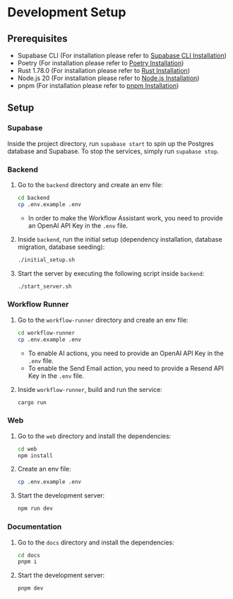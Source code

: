 # Development Setup

## Prerequisites

-   Supabase CLI (For installation please refer to [Supabase CLI Installation](https://supabase.com/docs/guides/cli/getting-started#installing-the-supabase-cli))
-   Poetry (For installation please refer to [Poetry Installation](https://python-poetry.org/docs/#installation))
-   Rust 1.78.0 (For installation please refer to [Rust Installation](https://www.rust-lang.org/tools/install))
-   Node.js 20 (For installation please refer to [Node.js Installation](https://nodejs.org/en/download/))
-   pnpm (For installation please refer to [pnpm Installation](https://pnpm.io/installation))

## Setup

### Supabase

Inside the project directory, run `supabase start` to spin up the Postgres database and Supabase. To stop the services, simply run `supabase stop`.

### Backend

1. Go to the `backend` directory and create an env file:

    ```bash
    cd backend
    cp .env.example .env
    ```

    - In order to make the Workflow Assistant work, you need to provide an OpenAI API Key in the `.env` file.

2. Inside `backend`, run the initial setup (dependency installation, database migration, database seeding):

    ```bash
    ./initial_setup.sh
    ```

3. Start the server by executing the following script inside `backend`:

    ```bash
    ./start_server.sh
    ```


### Workflow Runner

1. Go to the `workflow-runner` directory and create an env file:

    ```bash
    cd workflow-runner
    cp .env.example .env
    ```

    - To enable AI actions, you need to provide an OpenAI API Key in the `.env` file.
    - To enable the Send Email action, you need to provide a Resend API Key in the `.env` file.

2. Inside `workflow-runner`, build and run the service:

    ```bash
    cargo run
    ```


### Web

1. Go to the `web` directory and install the dependencies:

    ```bash
    cd web
    npm install
    ```

2. Create an env file:

    ```bash
    cp .env.example .env
    ```

3. Start the development server:

    ```bash
    npm run dev
    ```

### Documentation

1. Go to the `docs` directory and install the dependencies:

    ```bash
    cd docs
    pnpm i
    ```

2. Start the development server:

    ```bash
    pnpm dev
    ```
